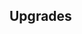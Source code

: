 {{Building
| name = Academy of Fire
| image = N/A
| category = [[Veteran Barracks]]
| cycle = 15s
| capacity = 3
| produce_per_cycle = 1 {{UnitLink|name=Fire Mage}}
| consume_per_cycle = 50 {{RessourceIcon|type=wheat}}
| build_cost = 130 {{RessourceIcon|type=wood}}, 55 {{RessourceIcon|type=metal}}, 100 {{RessourceIcon|type=gold}}
| description = Recruits Fire Mages.
}}

== Upgrades ==
{{Upgrade
| name = Combustion
| description = Fireballs set enemies on fire, dealing bonus 6 damage over time.
}}
{{Upgrade
| name = Damage dealt by Mages
| description = Increases damage dealt by Fire Mages by 50%.
}}
{{Upgrade
| name = Fire Mages' Capacity
| description = Increases capacity by 2.
}}